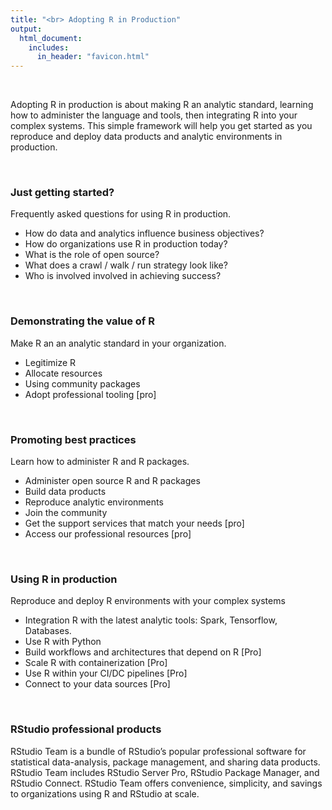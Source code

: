 ```yaml
---
title: "<br> Adopting R in Production"
output: 
  html_document:
    includes:
      in_header: "favicon.html"
---
```


<br>

Adopting R in production is about making R an analytic standard, learning how to administer the language and tools, then integrating R into your complex systems. This simple framework will help you get started as you reproduce and deploy data products and analytic environments in production. 

<br>

### Just getting started?

Frequently asked questions for using R in production.

* How do data and analytics influence business objectives?
* How do organizations use R in production today?
* What is the role of open source?
* What does a crawl / walk / run strategy look like?
* Who is involved involved in achieving success?

<br>

### Demonstrating the value of R

Make R an an analytic standard in your organization.

* Legitimize R
* Allocate resources
* Using community packages
* Adopt professional tooling [pro]

<br>

### Promoting best practices

Learn how to administer R and R packages.

* Administer open source R and R packages
* Build data products
* Reproduce analytic environments
* Join the community
* Get the support services that match your needs [pro]
* Access our professional resources [pro]

<br>

### Using R in production

Reproduce and deploy R environments with your complex systems

* Integration R with the latest analytic tools: Spark, Tensorflow, Databases.
* Use R with Python
* Build workflows and architectures that depend on R [Pro]
* Scale R with containerization [Pro]
* Use R within your CI/DC pipelines [Pro]
* Connect to your data sources [Pro]

<br>

### RStudio professional products

RStudio Team is a bundle of RStudio’s popular professional software for statistical data-analysis, package management, and sharing data products. RStudio Team includes RStudio Server Pro, RStudio Package Manager, and RStudio Connect. RStudio Team offers convenience, simplicity, and savings to organizations using R and RStudio at scale.
